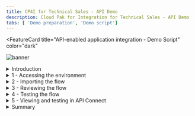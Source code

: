 ```yaml
---
title: CP4I for Technical Sales - API Demo
description: Cloud Pak for Integration for Technical Sales - API Demo
tabs: [ 'Demo preparation', 'Demo script']
---
```


<FeatureCard
  title="API-enabled application integration - Demo Script"
  color="dark"
  >

![banner](./images/api-demo-banner.jpg)

</FeatureCard>

<span id="place1"></span>

<details>

<summary>Introduction</summary>
Automating customer interactions can remove manual steps, data entry into multiple different applications, and potential errors and delays – all of which are additional costs to your business. This demo automates a series of steps to: obtain and validate input information from a customer with a concern, open a case in Salesforce, attach the incoming information to the case, and respond to the customer with the case number and expected date for resolution.

To automate this customer interaction, we will use both APIs and integrations to back-end applications. The demo scenario is related to a car repair, but this is just an example. The same techniques are applicable to your environment in support of your customers.

Let’s get started!

(Demo intro slides <a href="https://ibm.box.com/s/tph26q1zzqhix1t1fkm2ukyc9eqgwdbg" target="_blank" rel="noreferrer">here</a>)
<br/>
</details>

<details>
<summary>1 - Accessing the environment</summary>

<br/>

<InlineNotification>There is a known issue with Firefox when trying to access the API. For the best user experience, we recommend that you use the latest version of Safari or Chrome.</InlineNotification>

<br/>

<br/>

| **1.1** | **Log into Cloud Pak for Integration** |
| :--- | :--- |
| **Narration** | Let’s see IBM Cloud Pak for Integration in action. Here I have a cloud version of the product on IBM Cloud. Let me log in here.|
| **Action**  1.1.1 | Open the Cloud Pak for Integration and enter your **Username** (1), **Password** (2) and click **Sign In** (3). <br/><img src="images/prep-image210.png" width="800" /> |

<br/>

| **1.2** | **View the Cloud Pak for Integration home screen** |
| :--- | :--- |
| **Narration** | Welcome to IBM Cloud Pak for Integration! We’re now at the home screen showing all the capabilities of the pak, brought together in one place. Specialized integration capabilities for API management, application integration, messaging and more, are built on top of powerful automation services. Let’s see the integration capabilities available.                                       |
| **Action**  1.2.1 | Show the **home screen**. <br/><img src="images/300-api-demo-1-2-1.png" width="800" /> |

<br/>

| **1.3** | **Access Integration instances** |
| :--- | :--- |
| **Narration** | To automate customer interactions with our company in this demo, we will use App Connect for application integration, API Connect for API management, and the Asset Repository as our centralized hub for allowing our teams to work together with integration assets. Let’s open our App Connect Designer. |
| **Action**  1.3.1 | Click **ace-designer-demo** to open the Integration dashboard. <br/><img src="images/300-api-demo-1-3-1.png" width="800" />  |

<br/>

**[Go to top](#place1)**

</details>

<details>
<summary>2 - Importing the flow</summary>

<br/>

| **2.1** | **Create a flow** |
| :--- | :--- |
| **Narration** | We are in the designer tooling. This is where we can create all our API integration flows and manage our connectivity to services and endpoints. Since we are just starting, there is nothing to see yet. Let’s build some integration logic and see how simple it is to create our flow from the Asset Repository. |
| **Action**  2.1.1 | Click **Create from an asset**.<br/><img src="images/Script2.1.1.png" width="800" /> |

<br/>

| **2.2** | **Select an asset** |
| :--- | :--- |
| **Narration** | Let's click the + sign to import this flow. |
| **Action**  2.2.1 | Click the **+** sign to the right on the **Car Insurance API Lab Short V3** row.<inline-notification text="Search for 'Car insurance' if the flow does not display on the first page."></inline-notification> <img src="images/300-api-demo-2-2-1.png" width="800" /> |

<br/>

**[Go to top](#place1)**

</details>

<details>
<summary>3 - Reviewing the flow</summary>

<br/>

| **3.1** | **Review properties** |
| :--- | :--- |
| **Narration** | The designer builds your API for you. You don’t need to worry about OpenAPI specs or Swagger editors – it’s all built in. These are the fields we are going to use for our API. Note that we tell our API which field is the key – in our case, CaseReference. |
| **Action**  3.1.1 | Open the **Properties** view. <br/><img src="images/300-api-demo-3-1-1.png" width="800" /> <br/> |
| **Action**  3.1.2 | Show the **Properties** view. <br/><img src="images/300-api-demo-3-1-2.png" width="800" /> <br/> |
| **Action**  3.1.3 | Open the **Operations** view. <br/><img src="images/300-api-demo-3-1-3.png" width="800" /> |

<br/>

| **3.2** | **Review operations** |
| :--- | :--- |
| **Narration** | The Operations view shows actions that the API exposes along with the data. In this demo, we’re going to build just one operation: “Create CarRepairClaim." We can add more later if we wish. Let’s check the flow logic. |
| **Action**  3.2.1 | Show the **Operations**  view. Click **Edit flow**. <br/><img src="images/300-api-demo-3-2-1.png" width="800" />  |

<br/>

| **3.3** | **Review the flow** |
| :--- | :--- |
| **Narration** | Here we have our demo flow. In the designer flow editor, we can edit and change our flow. We are a car repair company that wants to create an API that will enable customers to send us photos of their cars, along with descriptions of what needs to be done with them. With this information we will create a case in Salesforce. Let’s explore our flow in detail. |
| **Action**  3.3.1 | Close the **Request** box by clicking the **X**. <br/><img src="images/300-api-demo-3-3-1.png" width="800" /> <br/> |
| **Action**  3.3.2 | Explain the flow and scroll through all of the connectors in the flow. Open the **Request** again by clicking the first step of the flow. <br/><img src="images/300-api-demo-3-3-2.png" width="800" />  |

<br/>

| **3.4** | **Review request** |
| :--- | :--- |
| **Narration** | Our flow starts by receiving the customer’s car repair request with photo via an API. Designer automatically creates an API “request” and “response” for your API flow. |
| **Action**  3.4.1 | Show the **Request** box (1). Click to open the **If** step (2). <br/><img src="images/300-api-demo-3-4-1.png" width="800" />  |

<br/>

| **3.5** | **Validate the photo** |
| :--- | :--- |
| **Narration** | Next, we validate the photo. Here, we have a simple IF statement that checks if the PhotoOfCar is empty. If it is not empty, we move forward to retrieve contacts by connecting to Salesforce. |
| **Action**  3.5.1 | Explore the **If** step (1). Click the **Salesforce - Retrieve contacts** connector (2).                         <br/><img src="images/300-api-demo-3-5-1.png" width="800" /> |

<br/>

| **3.6** | **Retrieve contacts** |
| :--- | :--- |
| **Narration** | Now, we use a connector to create a case in Salesforce with the data from the API. This case is where we store the details and progress of our repair. We are using a hard-coded contact name: ‘Andy Young.' He’s the contact for the insurance company. Salesforce Developer Accounts have a pre-populated set of data that you can use to test. ‘Andy Young’ is one of those pre-populated contacts. Let’s test our connection with Salesforce. Let me change the contact to ‘Andrew Young‘ and test the connection. |
| **Action**  3.6.1 | Show the **Salesforce - Retrieve contacts** box. <br/><img src="images/300-api-demo-3-6-1.png" width="800" />  |
| **Action**  3.6.2 | Change the **Full Name** to **Andrew Young** (1). Click the highlighted icon to **Try this action**, which tests the connection (2). <br/><img src="images/300-api-demo-3-6-2.png" width="800" />  |
| **Action**  3.6.3 | On the **Try this action** dialog, check **Do not show this dialog box again** (1) and click **Continue** (2).<br/><img src="images/300-api-demo-3-6-3.png" width="800" /><br/><br/>The result displays.<br/><img src="images/Script3.6.3.png" width="800" />|
| **Narration** | The test shows that we don’t have an ‘Andrew Young.‘ Let’s change it back to ‘Andy Young‘ and test again. We now receive a successful response. This proves that our connection is working. Let’s check the details. Here we can see the output returned from Salesforce, including the Contact ID. |
| **Action**  3.6.4 | Change the **Full Name** back to **Andy Young** (1). Click the highlighted icon to **Test** again (2). Click the **View details** link (3). <br/><img src="images/Script3.6.4.png" width="800" />  |
| **Action**  3.6.5 | On the **Output** tab, open the **Contact 1** object. <br/><img src="images/300-api-demo-3-6-5.png" width="800" />  |
| **Action**  3.6.6 | Close all of the dialog tabs. Click the **Salesforce – Create case** connector. <br/><img src="images/300-api-demo-3-6-6.png" width="800" />  |

<br/>

| **3.7** | **Create a case** |
| :--- | :--- |
| **Narration** | Now that we have the ID that we need, let’s create our Salesforce case. Note that we just re-use the same Salesforce connector but with a different operation and data. Here we can see that our contact ID comes from the previous ‘retrieve contact’ Salesforce Call. The name and email address come from the API request. The connector knows that fields like ‘Case Type’ have a limited number of values in Salesforce – so it automatically converts them into pull-down lists of values you can choose. |
| **Action**  3.7.1 | Explore the **Salesforce – Create case** box (1). Open the **Salesforce - Create attachment** connector (2). <br/><img src="images/Script3.7.1.png" width="800" />  |

<br/>

| **3.8** | **Create an attachment** |
| :--- | :--- |
| **Narration** | To add a photograph, we need to create a Salesforce attachment. That will be easy, since we just use the connector again. Note that we use the case ID that is a returned value from the ‘Create Case’ connector call, which is kept in the flow automatically. We send the PhotoOfCar as a base64 string and we tell Salesforce that the content type is image/jpeg. |
| **Action**  3.8.1 | Explore the **Salesforce – Create attachment** box (1). Open the **Create case comment** connector (2). <br/><img src="images/Script3.8.1.png" width="800" /> |

<br/>

| **3.9** | **Create a case comment** |
| :--- | :--- |
| **Narration** | Now we’ll add a comment to the case with the Salesforce connector stating this case was opened by IBM Cloud Pak for Integration. |
| **Action**  3.9.1 | Explore the **Salesforce – Create case comment** box (1). Open the **Response** connector (2).                                                                                                      <br/><img src="images/Script3.9.1.png" width="800" /> |

<br/>

| **3.10** | **Respond to the customer** |
| :--- | :--- |
| **Narration** | Here we have the response that we submit to the customer after the API call. This response includes their Salesforce case reference for future enquiries, an estimate of how long it will take to repair, and also how much it will cost.  |
| **Action**  3.10.1 | Explore the **Response** box (1). Click **Done** (2). <br/><img src="images/Script3.10.1.png" width="800" />  |

<br/>

**[Go to top](#place1)**

</details>

<details>
<summary>4 - Testing the flow</summary>

<br/>

<br/>

| **4.1** | **Start the flow** |
| :--- | :--- |
| **Narration** | Now that we’ve looked at the integration flow, let’s start it up. When our flow is running, we can test it. |
| **Action**  4.1.1 | Start the flow by switching the highlighted **toggle** at the top right from **Stopped** to **Started.**                                  <br/><img src="images/300-api-demo-4-1-1.png" width="800" />  |

<br/>

| **4.2** | **Test the flow** |
| :--- | :--- |
| **Narration** | APIs can be tested in various ways, and we will perform two different tests: one in the designer tool now; another using the API Developer Portal that an application developer would use. <br/><br/> In the Test tab, we can get all the details to test our API - for example, endpoint and credentials. And we can easily test our flow here. We just need to generate a body and submit it. We have received the expected response with the case information.                                                                                                                  |
| **Action**  4.2.1 | Open the **Test** tab (1). Open **POST /CarRepairClaim** (2) and click **Try it** (3). <br/><img src="images/Script4.2.1.png" width="800" /> <br/> |
| **Action**  4.2.2 | Click **Generate** (1) and **Send** (2). <br/><img src="images/Script4.2.2.png" width="800" /> <br/> |
| **Action**  4.2.3 | Show the **Response** details. <br/><img src="images/300-api-demo-4-2-3.png" width="800" />  |

<br/>

| **4.3** | **Check Salesforce** |
| :--- | :--- |
| **Narration** | Let’s check our Salesforce system to see if we have a new case. Let’s open the Cases page. In the "Recently Viewed" section, we can check all open cases. Here we have our case with all the information, including the picture. With this information, our customer relationship team can support our customer. |
| **Action**  4.3.1 | Open the **Salesforce Dev Account** site (1). On the **App Launcher** menu, search for **Cases** (2). Open the **Cases** page (3). <br/><img src="images/Script4.3.1.png" width="800" /> <br/> |
| **Action**  4.3.2 | In the **Cases** view, open the latest **Car Breakdown** case. <br/><img src="images/300-api-demo-4-3-2.png" width="800" /> <br/> |
| **Action**  4.3.3 | Explore all of the fields (the picture will be blank).<br/><img src="images/300-api-demo-4-3-3.png" width="800" /> <br/> |

<br/>

**[Go to top](#place1)**

</details>

<details>

<summary>5 - Viewing and testing in API Connect</summary>

<br/>

| **5.1** | **Expose the API using the co-authoring feature** |
| :--- | :--- |
| **Narration** | Now, let’s explore the co-authoring capability. The co-authoring feature enables you to simultaneously expose your API in both App Connect Designer and API Connect. When you start the API in Designer, a Product is automatically created and published in the Sandbox Catalog. The Product is used to control the deployment of the API, such as making it visible in the Developer Portal. Let’s test it. Here in API Manager, we can see our API was automatically exposed from Designer, using the co-authoring feature. The Product title and name are derived from the name of the originating API flow, and also include a reference to App Connect Designer. The Product version is 0.0.1. |
| **Action**  5.1.1 | Open the **menu**, expand the **Design** section, and select **APIs**. <br/><img src="images/Script4.4.1.png" width="800" /> <br/> |
| **Action**  5.1.2 | Click the **ademo** entry. <br/><img src="images/Script4.4.1-1.png" width="800" /> <br/> |
| **Action**  5.1.3 | In the **API Connect** page, if a login screen is presented, select **Cloud Pak User Registry**. <br/><img src="images/prep-image212.png" width="800" /> <br/> |
| **Action**  5.1.4 | Click the **Manage** icon. <br/><img src="images/300-api-demo-4-4-3.png" width="800" /> <br/> |
| **Action**  5.1.5 | Click the **Sandbox** catalog. <br/><img src="images/Script4.4.5.png" width="800" /> <br/> |
| **Action**  5.1.6 | On the **Products** tab, you should see the published product that contains the API. <br/><img src="images/300-api-demo-4-4-5.png" width="800" /> |

<br/>

| **5.2** | **Viewing the product in the developer portal using the co-authoring feature** |
| :--- | :--- |
| **Narration** | The co-authoring feature enables you to test the product in the developer portal too. With the portal URL, we can check that our API Product is available. With the co-authoring feature, you have a unified authoring experience across multiple Cloud Pak for Integration capabilities. It is important to note that the API product will exist in the developer portal only while the corresponding API in App Connect Designer is still running. When you stop the API in App Connect Designer, the API product is automatically removed from the portal. The purpose of this is to simplify the unit testing while developing the flow. |
| **Action**  5.2.1 | Open the **Catalog settings** tab (1). Click **Portal** (2). Copy the **Portal URL** (3). Open a new browser tab and access the portal URL.<br/><img src="images/Script4.5.1.png" width="800" /> |
| **Action**  5.2.2 | Show the **Car Insurance** API product in the developer portal home page. <br/><img src="images/300-api-demo-4-5-4.png" width="800" /> |
| **Action**  5.2.3 | Click **Sign in** (1) at the top right corner of the page. Use the username and password created during the demo preparation step **Creating Dev User for Developer Portal**. Click **Sign in** (2) in the credentials box. <br/><img src="images/Script4.5.3.png" width="800" /> |

<br/>

| **5.3** | **Create a new app** |
| :--- | :--- |
| **Narration** | As a consumer/developer, we’re going to create a new application in the portal. This will give us an API key, allowing us to call our APIs. We just need to give an application title and copy the API key and secret. |
| **Action**  5.3.1 | Click **Apps** and **Create new app**. <br/><img src="images/300-api-demo-7-2-1.png" width="800" />|
| **Action**  5.3.2 | Enter **Car Repair Application** as the **App Title** (1). Click **Save** (2). <br/><img src="images/300-api-demo-7-2-2.png" width="800" />  |
| **Action**  5.3.3 | On the **Credentials** dialog box, click **OK**. <br/><img src="images/300-api-demo-7-2-3.png" width="800" /> |

<br/>

| **5.4** | **Subscribe to the API** |
| :--- | :--- |
| **Narration** | We have not subscribed to any APIs, so let’s do it now. There’s only one API product to subscribe to in our demo (normally there would be many). Now that we've selected our API product, we can see the plans that are available. Which application do we want to use to subscribe? We can have many applications, but in this demo, we’ve only created one. So we just need to select the app that we created earlier and confirm our subscription. And done, we are subscribed to our API! |
| **Action**  5.4.1 | Click **Why not browse the available APIs?** <br/><img src="images/300-api-demo-7-3-1.png" width="800" /> |
| **Action**  5.4.2 | Click **Car_Insurance_API_Lab_Short_V3 0.0.1**. <br/><img src="images/Script4.7.2.png" width="800" />|
| **Action**  5.4.3 | In the **Default Plan** section, click **Select**. <br/><img src="images/300-api-demo-4-7-3.png" width="800" /> |
| **Action**  5.4.4 | Select the **Car Repair Application**. <br/><img src="images/300-api-demo-4-7-4.png" width="800" /> |
| **Action**  5.4.5 | Confirm the subscription by clicking **Next**. <br/><img src="images/300-api-demo-4-7-5.png" width="800" /> |
| **Action**  5.4.6 | Click **Done**. <br/><img src="images/300-api-demo-4-7-6.png" width="800" /> |

<br/>

| **5.5** | **Test the API** |
| :--- | :--- |
| **Narration** | We’re now back at the product screen. Let’s explore our API here. From the Overview page, we can download the OpenAPI Document and get the API Endpoint. Note the portal has everything you need to call your API, it’s even generated clients in various languages for you to copy/paste into your calling application. You can try the API on the Try it area. Using the Generate button, the portal generates a request with random sample data for you. Now, let’s test it. Great, we got a response, our API is running, and we’ve gone through the gateway to access it. |
| **Action**  5.5.1 | Click the **Car_Insurance** API. <br/><img src="images/300-api-demo-4-8-1.png" width="800" /> |
| **Action**  5.5.2 | Open **POST /CarRepairClaim**. <br/><img src="images/300-api-demo-7-4-2.png" width="800" /> |
| **Action**  5.5.3 | Explore the **Example request** area. <br/><img src="images/300-api-demo-7-4-3.png" width="800" /> |
| **Action**  5.5.4 | Open the **Try it** tab. <br/><img src="images/300-api-demo-7-4-4.png" width="800" /> |
| **Action**  5.5.5 | Click **Generate** (1) and click **Send** (2). <br/><img src="images/300-api-demo-7-4-5.png" width="800" /> |
| **Action**  5.5.6 | Explore the **Response**. <br/><img src="images/300-api-demo-7-4-6.png" width="800" /> |

**[Go to top](#place1)**

</details>

<details>
<summary>Summary</summary>

Let’s summarize what we’ve done today.

In the demo we: accessed the Cloud Pak for Integration environment and explored the capabilities; imported and reviewed the automated customer interactions integration flow; tested the flow; deployed the flow into the Cloud Pak runtime environment; and demonstrated how a developer can use the API Portal to perform self-service consumption of the API.<br/><br/>From a business perspective we used APIs and application integrations to automate a series of steps to: obtain and validate input information from a customer with a concern, open a case in Salesforce, attach the incoming information to the case, and respond to the customer with the case number and expected date for resolution.

The customer needing assistance obtains rapid response to their interaction and the confidence that your business is handling their request.

Thank you for attending today’s presentation.

**[Go to top](#place1)**

</details>
